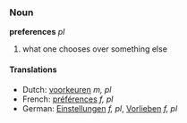 ===Noun===
'''preferences''' ''pl''

# what one chooses over something else

====Translations====
*Dutch: [[voorkeuren]] ''m, pl''
*French: [[préférences]] ''f, pl''
*German: [[Einstellungen]] ''f, pl'', [[Vorlieben]] ''f, pl''